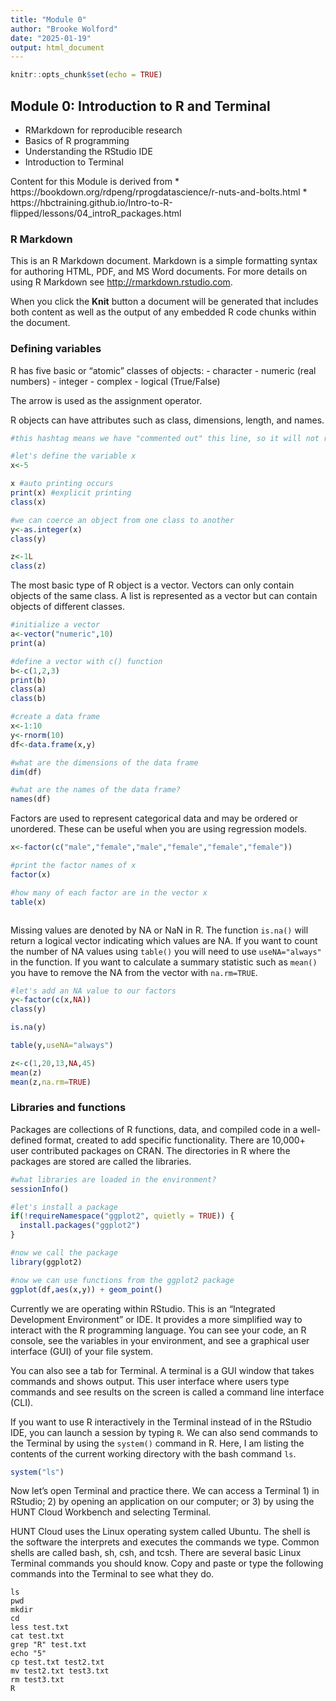 ```yaml
---
title: "Module 0"
author: "Brooke Wolford"
date: "2025-01-19"
output: html_document
---
```


```r
knitr::opts_chunk$set(echo = TRUE)
```

## Module 0: Introduction to R and Terminal

* RMarkdown for reproducible research
* Basics of R programming
* Understanding the RStudio IDE
* Introduction to Terminal

Content for this Module is derived from
* https://bookdown.org/rdpeng/rprogdatascience/r-nuts-and-bolts.html
* https://hbctraining.github.io/Intro-to-R-flipped/lessons/04_introR_packages.html

### R Markdown
This is an R Markdown document. Markdown is a simple formatting syntax for authoring HTML, PDF, and MS Word documents. For more details on using R Markdown see <http://rmarkdown.rstudio.com>.

When you click the **Knit** button a document will be generated that includes both content as well as the output of any embedded R code chunks within the document. 

### Defining variables
R has five basic or “atomic” classes of objects:
- character
- numeric (real numbers)
- integer
- complex
- logical (True/False)

The arrow is used as the assignment operator. 

R objects can have attributes such as class, dimensions, length, and names.

```r
#this hashtag means we have "commented out" this line, so it will not run

#let's define the variable x 
x<-5

x #auto printing occurs
print(x) #explicit printing
class(x)

#we can coerce an object from one class to another
y<-as.integer(x)
class(y)

z<-1L
class(z)
```

The most basic type of R object is a vector. Vectors can only contain objects of the same class. A list is represented as a vector but can contain objects of different classes.
```r

#initialize a vector
a<-vector("numeric",10)
print(a)

#define a vector with c() function
b<-c(1,2,3)
print(b)
class(a)
class(b)

#create a data frame
x<-1:10
y<-rnorm(10)
df<-data.frame(x,y)

#what are the dimensions of the data frame
dim(df)

#what are the names of the data frame?
names(df)

```

Factors are used to represent categorical data and may be ordered or unordered. These can be useful when you are using regression models.
```r

x<-factor(c("male","female","male","female","female","female"))

#print the factor names of x
factor(x)

#how many of each factor are in the vector x
table(x)



```

Missing values are denoted by NA or NaN in R. The function `is.na()` will return a logical vector indicating which values are NA. If you want to count the number of NA values using `table()` you will need to use `useNA="always"` in the function. If you want to calculate a summary statistic such as `mean()` you have to remove the NA from the vector with `na.rm=TRUE`.

```r

#let's add an NA value to our factors
y<-factor(c(x,NA))
class(y)

is.na(y)

table(y,useNA="always")

z<-c(1,20,13,NA,45)
mean(z) 
mean(z,na.rm=TRUE)

```

### Libraries and functions
Packages are collections of R functions, data, and compiled code in a well-defined format, created to add specific functionality. There are 10,000+ user contributed packages on CRAN. The directories in R where the packages are stored are called the libraries.

```r

#what libraries are loaded in the environment?
sessionInfo()

#let's install a package
if(!requireNamespace("ggplot2", quietly = TRUE)) {
  install.packages("ggplot2")
}

#now we call the package
library(ggplot2)

#now we can use functions from the ggplot2 package
ggplot(df,aes(x,y)) + geom_point()

```

Currently we are operating within RStudio. This is an "Integrated Development Environment" or IDE. It provides a more simplified way to interact with the R programming language. You can see your code, an R console, see the variables in your environment, and see a graphical user interface (GUI) of your file system. 

You can also see a tab for Terminal. A terminal is a GUI window that takes commands and shows output. This user interface where users type commands and see results on the screen is called a command line interface (CLI). 

If you want to use R interactively in the Terminal instead of in the RStudio IDE, you can launch a session by typing `R`. We can also send commands to the Terminal by using the `system()` command in R. Here, I am listing the contents of the current working directory with the bash command `ls`. 

```r

system("ls")

```

Now let's open Terminal and practice there. We can access a Terminal 1) in RStudio; 2) by opening an application on our computer; or 3) by using the HUNT Cloud Workbench and selecting Terminal.

HUNT Cloud uses the Linux operating system called Ubuntu. The shell is the software the interprets and executes the commands we type. Common shells are called bash, sh, csh, and tcsh. There are several basic Linux Terminal commands you should know. Copy and paste or type the following commands into the Terminal to see what they do.


```
ls
pwd
mkdir
cd
less test.txt
cat test.txt
grep "R" test.txt
echo "5"
cp test.txt test2.txt
mv test2.txt test3.txt
rm test3.txt
R
```
